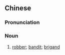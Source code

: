 {{also|强徒}}
==Chinese==
{{zh-forms|s=强徒}}

===Pronunciation===
{{zh-pron
|m=qiángtú
|c=koeng4 tou4
|mn=tw:kiông-tô͘
|cat=n
}}

===Noun===
{{zh-noun}}

# [[robber]]; [[bandit]]; [[brigand]]